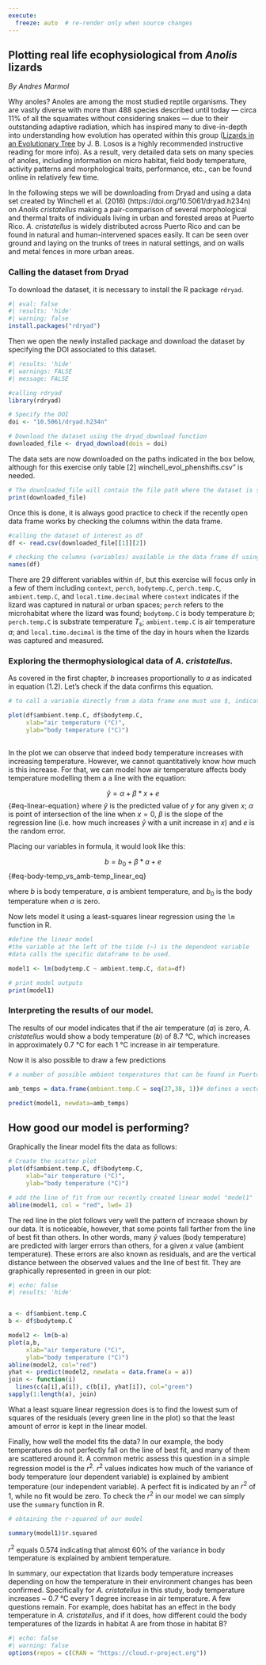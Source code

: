 ```yaml
---
execute:
  freeze: auto  # re-render only when source changes
---
```


## Plotting real life ecophysiological from *Anolis* lizards {#sec-tutorial}

*By Andres Marmol* 

<!--# author: "Andres Marmol" !-->

Why anoles? Anoles are among the most studied reptile organisms. They are vastly diverse with more than 488 species described until today — circa 11% of all the squamates without considering snakes — due to their outstanding adaptive radiation, which has inspired many to dive-in-depth into understanding how evolution has operated within this group ([Lizards in an Evolutionary Tree](https://doi.org/10.1525/california/9780520255913.001.0001) by J. B. Losos is a highly recommended instructive reading for more info). As a result, very detailed data sets on many species of anoles, including information on micro habitat, field body temperature, activity patterns and morphological traits, performance, etc., can be found online in relatively few time.

In the following steps we will be downloading from Dryad and using a data set created by Winchell et al. (2016) (https://doi.org/10.5061/dryad.h234n) on *Anolis cristatellus* making a pair-comparison of several morphological and thermal traits of individuals living in urban and forested areas at Puerto Rico. *A. cristatellus* is widely distributed across Puerto Rico and can be found in natural and human-intervened spaces easily. It can be seen over ground and laying on the trunks of trees in natural settings, and on walls and metal fences in more urban areas.

### Calling the dataset from Dryad

To download the dataset, it is necessary to install the R package `rdryad`.

```r
#| eval: false
#| results: 'hide'
#| warning: false
install.packages("rdryad")
```

Then we open the newly installed package and download the dataset by specifying the DOI associated to this dataset.

```r
#| results: 'hide'
#| warnings: FALSE
#| message: FALSE

#calling rdryad
library(rdryad)

# Specify the DOI
doi <- "10.5061/dryad.h234n"

# Download the dataset using the dryad_download function
downloaded_file <- dryad_download(dois = doi)
```

The data sets are now downloaded on the paths indicated in the box below, although for this exercise only table \[2\] winchell_evol_phenshifts.csv" is needed.

```r
# The downloaded_file will contain the file path where the dataset is saved
print(downloaded_file)
```

Once this is done, it is always good practice to check if the recently open data frame works by checking the columns within the data frame.

```r
#calling the dataset of interest as df
df <- read.csv(downloaded_file[[1]][2])

# checking the columns (variables) available in the data frame df using the str function
names(df)
```

There are 29 different variables within `df`, but this exercise will focus only in a few of them including `context`, `perch`, `bodytemp.C`, `perch.temp.C`, `ambient.temp.C`, and `local.time.decimal` where `context` indicates if the lizard was captured in natural or urban spaces; `perch` refers to the microhabitat where the lizard was found; `bodytemp.C` is body temperature $b$; `perch.temp.C` is substrate temperature $T_s$; `ambient.temp.C` is air temperature $a$; and `local.time.decimal` is the time of the day in hours when the lizards was captured and measured.

### Exploring the thermophysiological data of *A. cristatellus.*

As covered in the first chapter, $b$ increases proportionally to $a$ as indicated in equation (1.2). Let's check if the data confirms this equation.

```r
# to call a variable directly from a data frame one must use $, indicating the name of the dataframe at the left and the name of the variable (columnt on the right).

plot(df$ambient.temp.C, df$bodytemp.C,
     xlab="air temperature (°C)",
     ylab="body temperature (°C)")
     

```

In the plot we can observe that indeed body temperature increases with increasing temperature. However, we cannot quantitatively know how much is this increase. For that, we can model how air temperature affects body temperature modelling them a a line with the equation:

$$
\hat{y} = α + β*x + e 
$$ {#eq-linear-equation} where $\hat{y}$ is the predicted value of $y$ for any given $x$; $α$ is point of intersection of the line when $x=0$, $β$ is the slope of the regression line (i.e. how much increases $\hat{y}$ with a unit increase in $x$) and $e$ is the random error.

Placing our variables in formula, it would look like this:

$$
b = b_{0} + β*a + e
$$ {#eq-body-temp_vs_amb-temp_linear_eq}

where $b$ is body temperature, $a$ is ambient temperature, and $b_0$ is the body temperature when $a$ is zero.

Now lets model it using a least-squares linear regression using the `lm` function in R.

```r
#define the linear model
#the variable at the left of the tilde (~) is the dependent variable
#data calls the specific dataframe to be used.

model1 <- lm(bodytemp.C ~ ambient.temp.C, data=df)

# print model outputs
print(model1)
```

### Interpreting the results of our model.

The results of our model indicates that if the air temperature ($a$) is zero, *A. cristatellus* would show a body temperature ($b$) of 8.7 °C, which increases in approximately 0.7 °C for each 1 °C increase in air temperature.

Now it is also possible to draw a few predictions

```r
# a number of possible ambient temperatures that can be found in Puerto Rico during the day

amb_temps = data.frame(ambient.temp.C = seq(27,38, 1))# defines a vector with values from 27 to 38, with one unit increase

predict(model1, newdata=amb_temps)

```

## How good our model is performing?

Graphically the linear model fits the data as follows:

```r
# Create the scatter plot
plot(df$ambient.temp.C, df$bodytemp.C,
     xlab="air temperature (°C)",
     ylab="body temperature (°C)")

# add the line of fit from our recently created linear model "model1"
abline(model1, col = "red", lwd= 2)
```

The red line in the plot follows very well the pattern of increase shown by our data. It is noticeable, however, that some points fall farther from the line of best fit than others. In other words, many $\hat{y}$ values (body temperature) are predicted with larger errors than others, for a given $x$ value (ambient temperature). These errors are also known as residuals, and are the vertical distance between the observed values and the line of best fit. They are graphically represented in green in our plot:

```r
#| echo: false
#| results: 'hide'


a <- df$ambient.temp.C
b <- df$bodytemp.C

model2 <- lm(b~a)
plot(a,b,
     xlab="air temperature (°C)",
     ylab="body temperature (°C)")
abline(model2, col="red")
yhat <- predict(model2, newdata = data.frame(a = a))
join <- function(i)
  lines(c(a[i],a[i]), c(b[i], yhat[i]), col="green")
sapply(1:length(a), join)
```

What a least square linear regression does is to find the lowest sum of squares of the residuals (every green line in the plot) so that the least amount of error is kept in the linear model.

Finally, how well the model fits the data? In our example, the body temperatures do not perfectly fall on the line of best fit, and many of them are scattered around it. A common metric assess this question in a simple regression model is the $r^2$. $r^2$ values indicates how much of the variance of body temperature (our dependent variable) is explained by ambient temperature (our independent variable). A perfect fit is indicated by an $r^2$ of 1, while no fit would be zero. To check the $r^2$ in our model we can simply use the `summary` function in R.

```r
# obtaining the r-squared of our model

summary(model1)$r.squared
```

$r^2$ equals 0.574 indicating that almost 60% of the variance in body temperature is explained by ambient temperature.

In summary, our expectation that lizards body temperature increases depending on how the temperature in their environment changes has been confirmed. Specifically for *A. cristatellus* in this study, body temperature increases \~ 0.7 °C every 1 degree increase in air temperature. A few questions remain. For example, does habitat has an effect in the body temperature in *A. cristatellus*, and if it does, how different could the body temperatures of the lizards in habitat A are from those in habitat B?

```r
#| echo: false
#| warning: false
options(repos = c(CRAN = "https://cloud.r-project.org"))
```
